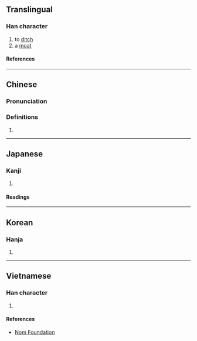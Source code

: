{{character info/new}}
==Translingual==

===Han character===
{{Han char|rn=85|rad=水|as=06|sn=9|four=37110|canj=EHBT|ids=⿰氵血}}

# to [[ditch]]
# a [[moat]]

====References====
{{Han ref|kx=0621.220|dkj=17403|dj=1018.010|hdz=31611.020|uh=6D2B}}

----

==Chinese==
{{zh-forms}}

===Pronunciation===
{{zh-pron
|m=xù
|c=gwik1
|mc=y
|oc=y
|ma=
|cat=v,n
}}

===Definitions===
{{zh-hanzi}}

# {{rfdef|lang=zh}}

----

==Japanese==

===Kanji===
{{ja-kanji|grade=|rs=水06}}

# {{defn|lang=ja|sort=水06}}

====Readings====
{{ja-readings
|goon=こく
|kanon=きょく<きよく<くゐよく
|kun=みぞ-
}}

----

==Korean==

===Hanja===
{{ko-hanja|혁}}

# {{defn|lang=ko|sort=水06}}

----

==Vietnamese==

===Han character===
{{vi-readings|rs=水06|reading=hức}}

# {{defn|lang=vi|sort=水06}}

====References====
* [http://nomfoundation.org/common/nom_details.php?codepoint=6d2b Nom Foundation]